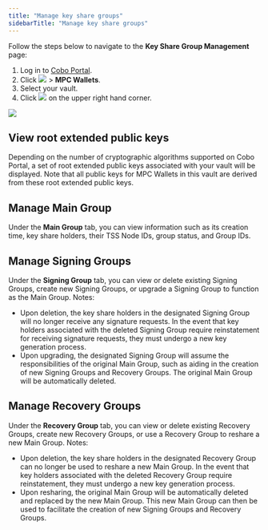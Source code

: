 ```yaml
---
title: "Manage key share groups"
sidebarTitle: "Manage key share groups"
---
```


Follow the steps below to navigate to the **Key Share Group Management** page:

1. Log in to [Cobo Portal](https://portal.cobo.com/login).
2. Click <img src="/images/mpc-wallet/wallets-icon.svg" className="icon"></img> > **MPC Wallets**.
3. Select your vault.
4. Click <img src="/images/mpc-wallet/manage-key-share-group.svg" className="icon"></img> on the upper right hand corner.

<img src="/images/mpc-wallet/manage-key-share-groups.png" className="screenshot_full_screen"/>


## View root extended public keys
Depending on the number of cryptographic algorithms supported on Cobo Portal, a set of root extended public keys associated with your vault will be displayed. Note that all public keys for MPC Wallets in this vault are derived from these root extended public keys.

## Manage Main Group
Under the **Main Group** tab, you can view information such as its creation time, key share holders, their TSS Node IDs, group status, and Group IDs.

## Manage Signing Groups
Under the **Signing Group** tab, you can view or delete existing Signing Groups, create new Signing Groups, or upgrade a Signing Group to function as the Main Group.
Notes:
- Upon deletion, the key share holders in the designated Signing Group will no longer receive any signature requests. In the event that key holders associated with the deleted Signing Group require reinstatement for receiving signature requests, they must undergo a new key generation process.
- Upon upgrading, the designated Signing Group will assume the responsibilities of the original Main Group, such as aiding in the creation of new Signing Groups and Recovery Groups. The original Main Group will be automatically deleted.

## Manage Recovery Groups
Under the **Recovery Group** tab, you can view or delete existing Recovery Groups, create new Recovery Groups, or use a Recovery Group to reshare a new Main Group.
Notes:
- Upon deletion, the key share holders in the designated Recovery Group can no longer be used to reshare a new Main Group. In the event that key holders associated with the deleted Recovery Group require reinstatement, they must undergo a new key generation process.
- Upon resharing, the original Main Group will be automatically deleted and replaced by the new Main Group. This new Main Group can then be used to facilitate the creation of new Signing Groups and Recovery Groups.
